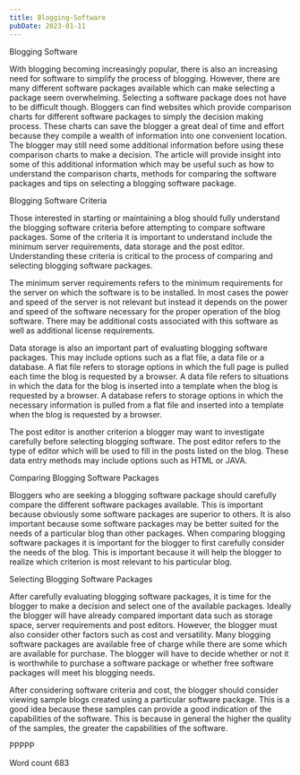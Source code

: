 ```yaml
---
title: Blogging-Software
pubDate: 2023-01-11
---
```


Blogging Software

With blogging becoming increasingly popular, there is also an increasing need for software to simplify the process of blogging. However, there are many different software packages available which can make selecting a package seem overwhelming. Selecting a software package does not have to be difficult though. Bloggers can find websites which provide comparison charts for different software packages to simply the decision making process. These charts can save the blogger a great deal of time and effort because they compile a wealth of information into one convenient location. The blogger may still need some additional information before using these comparison charts to make a decision. The article will provide insight into some of this additional information which may be useful such as how to understand the comparison charts, methods for comparing the software packages and tips on selecting a blogging software package. 

Blogging Software Criteria 

Those interested in starting or maintaining a blog should fully understand the blogging software criteria before attempting to compare software packages. Some of the criteria it is important to understand include the minimum server requirements, data storage and the post editor. Understanding these criteria is critical to the process of comparing and selecting blogging software packages. 

The minimum server requirements refers to the minimum requirements for the server on which the software is to be installed. In most cases the power and speed of the server is not relevant but instead it depends on the power and speed of the software necessary for the proper operation of the blog software. There may be additional costs associated with this software as well as additional license requirements.

Data storage is also an important part of evaluating blogging software packages. This may include options such as a flat file, a data file or a database. A flat file refers to storage options in which the full page is pulled each time the blog is requested by a browser. A data file refers to situations in which the data for the blog is inserted into a template when the blog is requested by a browser. A database refers to storage options in which the necessary information is pulled from a flat file and inserted into a template when the blog is requested by a browser. 

The post editor is another criterion a blogger may want to investigate carefully before selecting blogging software. The post editor refers to the type of editor which will be used to fill in the posts listed on the blog. These data entry methods may include options such as HTML or JAVA. 

Comparing Blogging Software Packages

Bloggers who are seeking a blogging software package should carefully compare the different software packages available. This is important because obviously some software packages are superior to others. It is also important because some software packages may be better suited for the needs of a particular blog than other packages. When comparing blogging software packages it is important for the blogger to first carefully consider the needs of the blog. This is important because it will help the blogger to realize which criterion is most relevant to his particular blog. 

Selecting Blogging Software Packages

After carefully evaluating blogging software packages, it is time for the blogger to make a decision and select one of the available packages. Ideally the blogger will have already compared important data such as storage space, server requirements and post editors. However, the blogger must also consider other factors such as cost and versatility. Many blogging software packages are available free of charge while there are some which are available for purchase. The blogger will have to decide whether or not it is worthwhile to purchase a software package or whether free software packages will meet his blogging needs. 

After considering software criteria and cost, the blogger should consider viewing sample blogs created using a particular software package. This is a good idea because these samples can provide a good indication of the capabilities of the software. This is because in general the higher the quality of the samples, the greater the capabilities of the software. 

PPPPP

Word count 683